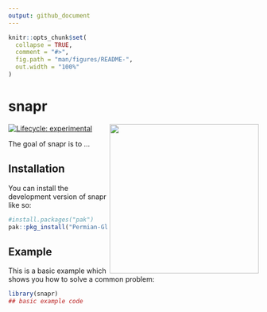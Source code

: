 ```yaml
---
output: github_document
---
```


<!-- README.md is generated from README.Rmd. Please edit that file -->

```r
knitr::opts_chunk$set(
  collapse = TRUE,
  comment = "#>",
  fig.path = "man/figures/README-",
  out.width = "100%"
)
```

# snapr

<img src="man/figures/snapr-hex.png"  align="right" height="300" style="float:right; height:300px;">

<!-- badges: start -->
[![Lifecycle: experimental](https://img.shields.io/badge/lifecycle-experimental-orange.svg)](https://lifecycle.r-lib.org/articles/stages.html#experimental)
<!-- badges: end -->

The goal of snapr is to ...

## Installation



You can install the development version of snapr like so:

``` r
#install.packages("pak")
pak::pkg_install("Permian-Global-Research/snapr")
```

## Example

This is a basic example which shows you how to solve a common problem:

```r
library(snapr)
## basic example code
```


